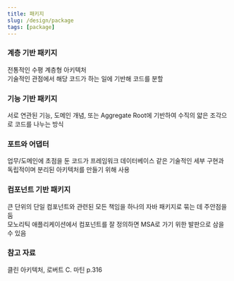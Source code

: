 ```yaml
---
title: 패키지
slug: /design/package
tags: [package]
---
```


### 계층 기반 패키지

전통적인 수평 계층형 아키텍처  
기술적인 관점에서 해당 코드가 하는 일에 기반해 코드를 분할

### 기능 기반 패키지

서로 연관된 기능, 도메인 개념, 또는 Aggregate Root에 기반하여 수직의 얇은 조각으로 코드를 나누는 방식

### 포트와 어댑터

업무/도메인에 초점을 둔 코드가 프레임워크 데이터베이스 같은 기술적인 세부 구현과 독립적이며 분리된 아키텍처를 만들기 위해 사용

### 컴포넌트 기반 패키지

큰 단위의 단일 컴포넌트와 관련된 모든 책임을 하나의 자바 패키지로 묶는 데 주안점을 둠  
모노리틱 애플리케이션에서 컴포넌트를 잘 정의하면 MSA로 가기 위한 발판으로 삼을 수 있음

### 참고 자료

클린 아키텍처, 로버트 C. 마틴 p.316


